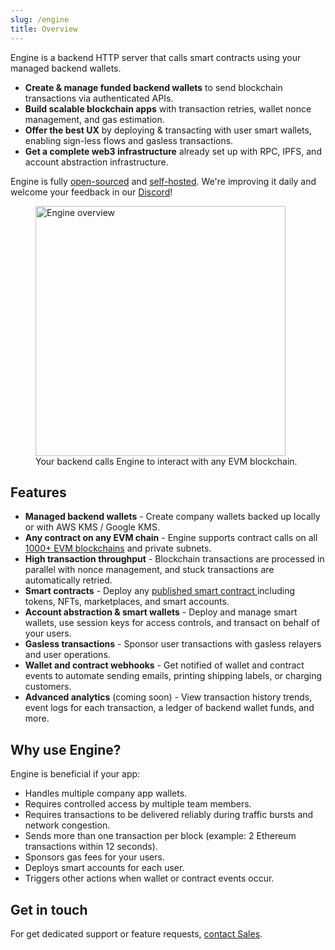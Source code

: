 ```yaml
---
slug: /engine
title: Overview
---
```



Engine is a backend HTTP server that calls smart contracts using your managed backend wallets.

- <strong>Create & manage funded backend wallets</strong> to send blockchain transactions
  via authenticated APIs.
- <strong>Build scalable blockchain apps</strong> with transaction retries, wallet
  nonce management, and gas estimation.
- <strong>Offer the best UX</strong> by deploying & transacting with user smart wallets,
  enabling sign-less flows and gasless transactions.
- <strong>Get a complete web3 infrastructure</strong> already set up with RPC, IPFS,
  and account abstraction infrastructure.

Engine is fully [open-sourced](https://github.com/thirdweb-dev/engine) and [self-hosted](/engine/getting-started). We're improving it daily and welcome your feedback in our [Discord](https://discord.gg/thirdweb)!

<figure>
  <img src="/assets/engine/engine-overview.png" width="400px" alt="Engine overview" />
  <figcaption style={{ fontSize: '12px' }}>Your backend calls Engine to interact with any EVM blockchain.</figcaption>
</figure>

<div>
  <div className="col col--12" style={{ padding: 8 }}>
    <QuickstartCard
      name="Getting Started"
      link="/engine/getting-started"
      description="Deploy your own Engine and interact with smart contracts in minutes."
      image="/assets/icons/leadership.png"
    />
  </div>
</div>

## Features

- <strong>Managed backend wallets</strong> - Create company wallets backed up locally
  or with AWS KMS / Google KMS.
- <strong>Any contract on any EVM chain</strong> - Engine supports contract calls
  on all <a href="https://thirdweb.com/chainlist">1000+ EVM blockchains</a> and private
  subnets.
- <strong>High transaction throughput</strong> - Blockchain transactions are processed
  in parallel with nonce management, and stuck transactions are automatically retried.
- <strong>Smart contracts</strong> - Deploy any <a href="https://thirdweb.com/explore">
    published smart contract
  </a> including tokens, NFTs, marketplaces, and smart accounts.
- <strong>Account abstraction & smart wallets</strong> - Deploy and manage smart
  wallets, use session keys for access controls, and transact on behalf of your users.
- <strong>Gasless transactions</strong> - Sponsor user transactions with gasless
  relayers and user operations.
- <strong>Wallet and contract webhooks</strong> - Get notified of wallet and contract
  events to automate sending emails, printing shipping labels, or charging customers.
- <strong>Advanced analytics</strong> (coming soon) - View transaction history trends,
  event logs for each transaction, a ledger of backend wallet funds, and more.

## Why use Engine?

Engine is beneficial if your app:

- Handles multiple company app wallets.
- Requires controlled access by multiple team members.
- Requires transactions to be delivered reliably during traffic bursts and network congestion.
- Sends more than one transaction per block (example: 2 Ethereum transactions within 12 seconds).
- Sponsors gas fees for your users.
- Deploys smart accounts for each user.
- Triggers other actions when wallet or contract events occur.

## Get in touch

For get dedicated support or feature requests, [contact Sales](https://thirdweb.com/contact-us).
